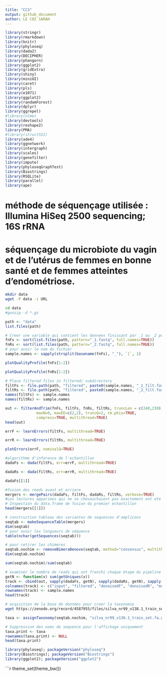 ```yaml
---
title: "CC3"
output: github_document
author: LE COZ SARAH
---
```

```r
library(stringr)
library(rmarkdown)
library(knitr)
library(phyloseq)
library(dada2)
library(DECIPHER)
library(phangorn)
library(ggplot2)
library(gridExtra)
library(shiny)
library(miniUI)
library(caret)
library(pls)
library(e1071)
library(ggplot2)
library(randomForest)
library(dplyr)
library(ggrepel)
#library(nlme)
library(devtools)
library(reshape2)
library(PMA)
#library(structSSI)
library(ade4)
library(ggnetwork)
library(intergraph)
library(scales)
library(genefilter)
library(impute)
library(phyloseqGraphTest)
library(Biostrings)
library(RSQLite)
library(parallel)
library(ape)
```

# méthode de séquençage utilisée : Illumina HiSeq 2500 sequencing; 16S rRNA
# séquençage du microbiote du vagin et de l'utérus de femmes en bonne santé et de femmes atteintes d'endométriose.

```bash
mkdir data
wget -P data -i URL
```

```bash
cd data
#gunzip -d *.gz
```

```r
path <- "data"
list.files(path)
```

```r
# Creer une variable qui contient les donnees finissant par _1 ou _2 pour les trier par ordre alphabetique
fnFs <- sort(list.files(path, pattern="_1.fastq", full.names=TRUE))
fnRs <- sort(list.files(path, pattern="_2.fastq", full.names=TRUE))
# pour avoir le nom du fichier
sample.names <- sapply(strsplit(basename(fnFs), "_"), `[`, 1)
```

```r
plotQualityProfile(fnFs[1:2])
```


```r
plotQualityProfile(fnRs[1:2])
```

```r
# Place filtered files in filtered/ subdirectory
filtFs <- file.path(path, "filtered", paste0(sample.names, "_1_filt.fastq"))
filtRs <- file.path(path, "filtered", paste0(sample.names, "_2_filt.fastq"))
names(filtFs) <- sample.names
names(filtRs) <- sample.names
```

```r
out <- filterAndTrim(fnFs, filtFs, fnRs, filtRs, truncLen = c(240,230), trimLeft = c(21,21),
              maxN=0, maxEE=c(2,2), truncQ=2, rm.phix=TRUE,
              compress=TRUE, multithread=TRUE)
head(out)
```

```r
errF <- learnErrors(filtFs, multithread=TRUE)
```

```r
errR <- learnErrors(filtRs, multithread=TRUE)
```

```r
plotErrors(errF, nominalQ=TRUE)
```

```r
#algorithme d'inference de l'echantillon
dadaFs <- dada(filtFs, err=errF, multithread=TRUE)
```

```r
dadaRs <- dada(filtRs, err=errR, multithread=TRUE)
```

```r
dadaFs[[1]]
```

```r
#fusion des reads avant et arriere
mergers <- mergePairs(dadaFs, filtFs, dadaRs, filtRs, verbose=TRUE)
#Les lectures appariees qui ne se chevauchaient pas exactement ont ete supprimees par mergePairs, ce qui a permis de reduire davantage les resultats errones.
# Inspection du data.frame de fusion du premier echantillon
head(mergers[[1]])
```

```r
# construction tableau des variantes de sequences d'amplicons
seqtab <- makeSequenceTable(mergers)
dim(seqtab)
# pour avoir les longueurs de séquence
table(nchar(getSequences(seqtab)))
```

```r
# pour retirer les chimeres
seqtab.nochim <- removeBimeraDenovo(seqtab, method="consensus", multithread=TRUE, verbose=TRUE)
dim(seqtab.nochim)
```

```r
sum(seqtab.nochim)/sum(seqtab)
```

```r
# examiner le nombre de reads qui ont franchi chaque étape du pipeline
getN <- function(x) sum(getUniques(x))
track <- cbind(out, sapply(dadaFs, getN), sapply(dadaRs, getN), sapply(mergers, getN), rowSums(seqtab.nochim))
colnames(track) <- c("input", "filtered", "denoisedF", "denoisedR", "merged", "nonchim")
rownames(track) <- sample.names
head(track)
```

```bash
# acqisition de la base de données pour creer la taxonomie
wget https://zenodo.org/record/4587955/files/silva_nr99_v138.1_train_set.fa.gz?download=1
```

```r
taxa <- assignTaxonomy(seqtab.nochim, "silva_nr99_v138.1_train_set.fa.gz?download=1", multithread=TRUE)
```

```r
# Suppression des noms de sequence pour l'affichage uniquement
taxa.print <- taxa
rownames(taxa.print) <- NULL
head(taxa.print)
```

```r
library(phyloseq); packageVersion("phyloseq")
library(Biostrings); packageVersion("Biostrings")
library(ggplot2); packageVersion("ggplot2")
```

```r
theme_set(theme_bw())